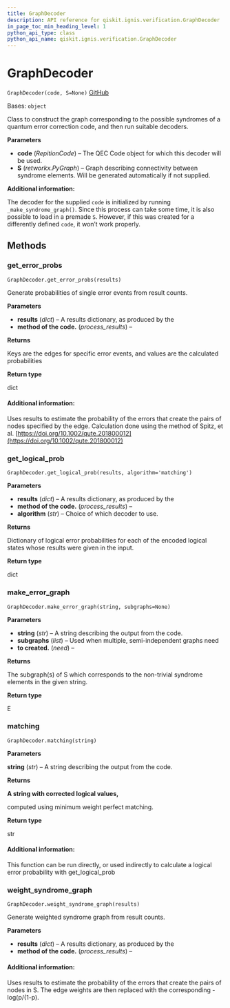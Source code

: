 ```yaml
---
title: GraphDecoder
description: API reference for qiskit.ignis.verification.GraphDecoder
in_page_toc_min_heading_level: 1
python_api_type: class
python_api_name: qiskit.ignis.verification.GraphDecoder
---
```


# GraphDecoder

<span id="qiskit.ignis.verification.GraphDecoder" />

`GraphDecoder(code, S=None)` [GitHub](https://github.com/qiskit-community/qiskit-ignis/tree/stable/0.6/qiskit/ignis/verification/topological_codes/fitters.py "view source code")

Bases: `object`

Class to construct the graph corresponding to the possible syndromes of a quantum error correction code, and then run suitable decoders.

**Parameters**

*   **code** (*RepitionCode*) – The QEC Code object for which this decoder will be used.
*   **S** (*retworkx.PyGraph*) – Graph describing connectivity between syndrome elements. Will be generated automatically if not supplied.

**Additional information:**

The decoder for the supplied `code` is initialized by running `_make_syndrome_graph()`. Since this process can take some time, it is also possible to load in a premade `S`. However, if this was created for a differently defined `code`, it won’t work properly.

## Methods

### get\_error\_probs

<span id="qiskit.ignis.verification.GraphDecoder.get_error_probs" />

`GraphDecoder.get_error_probs(results)`

Generate probabilities of single error events from result counts.

**Parameters**

*   **results** (*dict*) – A results dictionary, as produced by the
*   **method of the code.** (*process\_results*) –

**Returns**

Keys are the edges for specific error events, and values are the calculated probabilities

**Return type**

dict

#### Additional information:

Uses results to estimate the probability of the errors that create the pairs of nodes specified by the edge. Calculation done using the method of Spitz, et al. [https://doi.org/10.1002/qute.201800012](https://doi.org/10.1002/qute.201800012)

### get\_logical\_prob

<span id="qiskit.ignis.verification.GraphDecoder.get_logical_prob" />

`GraphDecoder.get_logical_prob(results, algorithm='matching')`

**Parameters**

*   **results** (*dict*) – A results dictionary, as produced by the
*   **method of the code.** (*process\_results*) –
*   **algorithm** (*str*) – Choice of which decoder to use.

**Returns**

Dictionary of logical error probabilities for each of the encoded logical states whose results were given in the input.

**Return type**

dict

### make\_error\_graph

<span id="qiskit.ignis.verification.GraphDecoder.make_error_graph" />

`GraphDecoder.make_error_graph(string, subgraphs=None)`

**Parameters**

*   **string** (*str*) – A string describing the output from the code.
*   **subgraphs** (*list*) – Used when multiple, semi-independent graphs need
*   **to created.** (*need*) –

**Returns**

The subgraph(s) of S which corresponds to the non-trivial syndrome elements in the given string.

**Return type**

E

### matching

<span id="qiskit.ignis.verification.GraphDecoder.matching" />

`GraphDecoder.matching(string)`

**Parameters**

**string** (*str*) – A string describing the output from the code.

**Returns**

**A string with corrected logical values,**

computed using minimum weight perfect matching.

**Return type**

str

#### Additional information:

This function can be run directly, or used indirectly to calculate a logical error probability with get\_logical\_prob

### weight\_syndrome\_graph

<span id="qiskit.ignis.verification.GraphDecoder.weight_syndrome_graph" />

`GraphDecoder.weight_syndrome_graph(results)`

Generate weighted syndrome graph from result counts.

**Parameters**

*   **results** (*dict*) – A results dictionary, as produced by the
*   **method of the code.** (*process\_results*) –

#### Additional information:

Uses results to estimate the probability of the errors that create the pairs of nodes in S. The edge weights are then replaced with the corresponding -log(p/(1-p).

